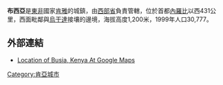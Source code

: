 {{noteTA
|1 = zh-cn:肯尼亚; zh-hk:肯雅; zh-tw:肯亞;
|2=zh-cn:内罗毕; zh-hk:內羅比;zh-tw:奈洛比;
|G1 = Country
}}
{{Infobox settlement
<!--See the Table at Infobox Settlement for all fields and descriptions of usage-->
<!-- Basic info  ---------------->
|official_name          = 布西亞
|other_name             =
|native_name            =  <!-- for cities whose native name is not in English -->
|nickname               = 
|settlement_type        = <!--For Town or Village (Leave blank for the default City)-->
|motto                  =
<!-- images and maps  ----------->
|image_skyline          = 
|imagesize              = 
|image_caption          = 
|image_flag             = 
|flag_size              =
|image_seal             = 
|seal_size              =
|image_shield           = 
|shield_size            =
|image_blank_emblem     =
|blank_emblem_type      =
|blank_emblem_size      =
|image_map              = 
|mapsize                = 
|map_caption            = 
|image_map1             = 
|mapsize1               = 
|map_caption1           = 
|image_dot_map          =
|dot_mapsize            =
|dot_map_caption        =
|dot_x =  |dot_y =
|pushpin_map            = Kenya<!-- the name of a location map as per http://en.wikipedia.org/wiki/Template:Location_map -->
|pushpin_label_position =bottom
|pushpin_map_caption    =
<!-- Location ------------------>
|coordinates_region     = KE
|subdivision_type       = 國家
|subdivision_name       = {{flag|Kenya}}
|subdivision_type1      = 省
|subdivision_name1      = [[西部省_(肯雅)|西部省]]
|subdivision_type2      = 
|subdivision_name2      = 
|subdivision_type3      = 
|subdivision_name3      = 
|subdivision_type4      = 
|subdivision_name4      =
<!-- Politics ----------------->
|government_footnotes   =
|government_type        =
|leader_title           =
|leader_name            =
|leader_title1          =  <!-- for places with, say, both a mayor and a city manager -->
|leader_name1           =
|leader_title2          =
|leader_name2           =
|leader_title3          =
|leader_name3           =
|leader_title4          =
|leader_name4           =
|established_title      =  <!-- Settled -->
|established_date       = 
|established_title2     =  <!-- Incorporated (town) -->
|established_date2      = 
|established_title3     =  <!-- Incorporated (city) -->
|established_date3      =
<!-- Area    --------------------->
|area_magnitude         = 
|unit_pref                =Imperial <!--Enter: Imperial, if Imperial (metric) is desired-->
|area_footnotes           =
|area_total_km2           = <!-- ALL fields dealing with a measurements are subject to automatic unit conversion-->
|area_land_km2            = <!--See table @ Template:Infobox Settlement for details on automatic unit conversion-->
|area_water_km2           =
|area_total_sq_mi         =
|area_land_sq_mi          =
|area_water_sq_mi         =
|area_water_percent       =
|area_urban_km2           =
|area_urban_sq_mi         =
|area_metro_km2           =
|area_metro_sq_mi         =
|area_blank1_title        =
|area_blank1_km2          =
|area_blank1_sq_mi        =
<!-- Population   ----------------------->
|population_as_of               =1999
|population_footnotes           =
|population_note                =
|population_total               =30777
|population_density_km2         =
|population_density_sq_mi       =
|population_metro               =
|population_density_metro_km2   =
|population_density_metro_sq_mi =
|population_urban               =
|population_density_urban_km2   =
|population_density_urban_sq_mi =
|population_blank1_title        =Ethnicities
|population_blank1              =
|population_blank2_title        =Religions
|population_blank2              =
|population_density_blank1_km2 =   
|population_density_blank1_sq_mi =
<!-- General information  --------------->
|timezone               = 
|utc_offset             = 
|timezone_DST           = 
|utc_offset_DST         = 
|latd=00|latm=27|lats=11|latNS=N
|longd=34|longm=07|longs=30|longEW=E
|elevation_footnotes    =  <!--for references: use <ref> </ref> tags-->
|elevation_m            = 1200
|elevation_ft           =
<!-- Area/postal codes & others -------->
|postal_code_type       =  <!-- enter ZIP code, Postcode, Post code, Postal code... -->
|postal_code            =
|area_code              =
|blank_name             =
|blank_info             =
|blank1_name            =
|blank1_info            =
|website                = 
|footnotes              = 
}} 

'''布西亞'''是[[東非|東非]]國家[[肯雅|肯雅]]的城鎮，由[[西部省_(肯雅)|西部省]]負責管轄，位於首都[[內羅比|內羅比]]以西431公里，西面毗鄰與[[烏干達|烏干達]]接壤的邊境，海拔高度1,200米，1999年人口30,777。

==外部連結==
* [http://maps.google.com/maps?q=0.4530,+34.1250&hl=en&ll=0.452151,34.147396&spn=0.054243,0.187111&sll=0.79438,34.385276&sspn=0.01356,0.046778&z=13  Location of Busia, Kenya At Google Maps]

{{coord|00|27|11|N|34|07|30|E|region:KE-BUS_type:city(42596)_source:dewiki|display=title}}

[[Category:肯亞城市|Category:肯亞城市]]